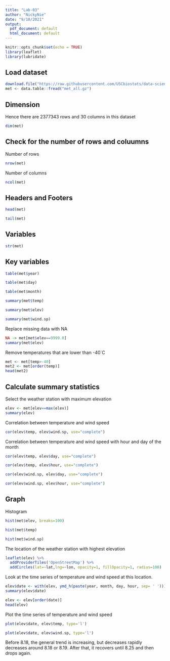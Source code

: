 ```yaml
---
title: "Lab-03"
author: "NickyNie"
date: "9/10/2021"
output:
  pdf_document: default
  html_document: default
---
```


```r
knitr::opts_chunk$set(echo = TRUE)
library(leaflet)
library(lubridate)
```

## Load dataset
```r
download.file("https://raw.githubusercontent.com/USCbiostats/data-science-data/master/02_met/met_all.gz", "met_all.gz", method="libcurl", timeout = 60)
met <- data.table::fread("met_all.gz")
```

## Dimension
Hence there are 2377343 rows and 30 columns in this dataset
```r
dim(met)
```

## Check for the number of rows and coluumns
Number of rows 
```r
nrow(met)
```
Number of columns
```r
ncol(met)
```

## Headers and Footers
```r
head(met)
```

```r
tail(met)
```

## Variables
```r
str(met)
```
## Key variables
```r
table(met$year)
```

```r
table(met$day)
```

```r
table(met$month)
```

```r
summary(met$temp)
```

```r
summary(met$elev)
```

```r
summary(met$wind.sp)
```

Replace missing data with NA
```r
NA -> met[met$elev==9999.0]
summary(met$elev)
```

Remove temperatures that are lower than -40`C
```r
met <- met[temp>-40]
met2 <- met[order(temp)]
head(met2)
```

## Calculate summary statistics
Select the weather station with maximum elevation
```r
elev <- met[elev==max(elev)]
summary(elev)
```

Correlation between temperature and wind speed
```r
cor(elev$temp, elev$wind.sp, use="complete")
```

Correlation between temperature and wind speed with hour and day of the month
```r
cor(elev$temp, elev$day, use="complete")
```


```r
cor(elev$temp, elev$hour, use="complete")
```

```r
cor(elev$wind.sp, elev$day, use="complete")
```

```r
cor(elev$wind.sp, elev$hour, use="complete")
```

## Graph
Histogram
```r
hist(met$elev, breaks=100)
```

```r
hist(met$temp)
```

```r
hist(met$wind.sp)
```

The location of the weather station with highest elevation
```r
leaflet(elev) %>%
  addProviderTiles('OpenStreetMap') %>% 
  addCircles(lat=~lat,lng=~lon, opacity=1, fillOpacity=1, radius=100)
```
Look at the time series of temperature and wind speed at this location.
```r
elev$date <- with(elev, ymd_h(paste(year, month, day, hour, sep= ' ')))
summary(elev$date)
```

```r
elev <- elev[order(date)]
head(elev)
```
Plot the time series of temperature and wind speed
```r
plot(elev$date, elev$temp, type='l')
```
```r
plot(elev$date, elev$wind.sp, type='l')
```

Before 8.18, the general trend is increasing, but decreases rapidly decreases around 8.18 or 8.19. After that, it recovers until 8.25 and then drops again.

